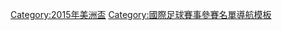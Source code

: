 {{template category}}
[[Category:2015年美洲盃|Category:2015年美洲盃]]
[[Category:國際足球賽事參賽名單導航模板|Category:國際足球賽事參賽名單導航模板]]